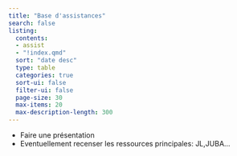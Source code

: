 ```yaml
---
title: "Base d'assistances"
search: false
listing:
  contents: 
  - assist
  - "!index.qmd"
  sort: "date desc"
  type: table
  categories: true
  sort-ui: false
  filter-ui: false
  page-size: 30
  max-items: 20
  max-description-length: 300
---
```


- Faire une présentation
- Eventuellement recenser les ressources principales: JL,JUBA...
